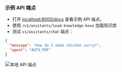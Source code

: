 ### 示例 API 端点

- 打开 [localhost:8000/docs](http://localhost:8000/docs) 查看示例 API 端点。
- 使用 `/v1/assitants/load-knowledge-base` 加载知识库
- 测试 `v1/assitants/chat` 端点：

```json
{
  "message": "How do I make chicken curry?",
  "agent": "AUTO_PDF"
}
```

![本地 API 端点](/images/ai-app-api-endpoints-local.png)